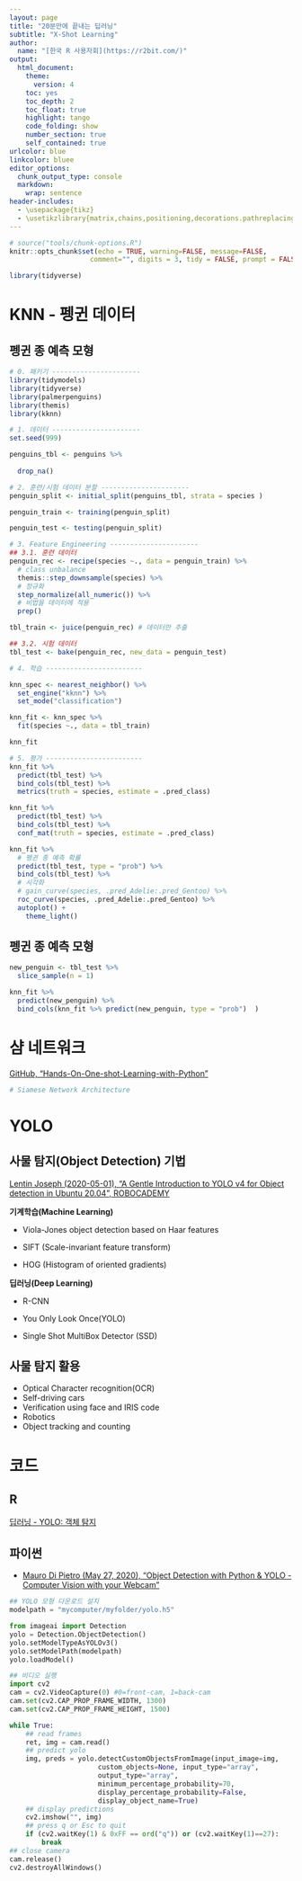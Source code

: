 ```yaml
---
layout: page
title: "20분만에 끝내는 딥러닝"
subtitle: "X-Shot Learning"
author:
  name: "[한국 R 사용자회](https://r2bit.com/)"
output:
  html_document: 
    theme:
      version: 4
    toc: yes
    toc_depth: 2
    toc_float: true
    highlight: tango
    code_folding: show
    number_section: true
    self_contained: true
urlcolor: blue
linkcolor: bluee
editor_options: 
  chunk_output_type: console
  markdown: 
    wrap: sentence
header-includes: 
  - \usepackage{tikz}
  - \usetikzlibrary{matrix,chains,positioning,decorations.pathreplacing,arrows}
---
```


```r
# source("tools/chunk-options.R")
knitr::opts_chunk$set(echo = TRUE, warning=FALSE, message=FALSE,
                    comment="", digits = 3, tidy = FALSE, prompt = FALSE, fig.align = 'center')

library(tidyverse)
```

# KNN - 펭귄 데이터

## 펭귄 종 예측 모형

```r
# 0. 패키기 ----------------------
library(tidymodels)
library(tidyverse)
library(palmerpenguins)
library(themis)
library(kknn)

# 1. 데이터 ----------------------
set.seed(999)

penguins_tbl <- penguins %>% 
  
  drop_na()

# 2. 훈련/시험 데이터 분할 ----------------------
penguin_split <- initial_split(penguins_tbl, strata = species )

penguin_train <- training(penguin_split)

penguin_test <- testing(penguin_split)

# 3. Feature Engineering ----------------------
## 3.1. 훈련 데이터
penguin_rec <- recipe(species ~., data = penguin_train) %>%
  # class unbalance
  themis::step_downsample(species) %>% 
  # 정규화
  step_normalize(all_numeric()) %>% 
  # 비법을 데이터에 적용
  prep()

tbl_train <- juice(penguin_rec) # 데이터만 추출

## 3.2. 시험 데이터
tbl_test <- bake(penguin_rec, new_data = penguin_test)

# 4. 학습 ------------------------

knn_spec <- nearest_neighbor() %>% 
  set_engine("kknn") %>% 
  set_mode("classification")

knn_fit <- knn_spec %>% 
  fit(species ~., data = tbl_train)

knn_fit

# 5. 평가 ------------------------
knn_fit %>% 
  predict(tbl_test) %>% 
  bind_cols(tbl_test) %>% 
  metrics(truth = species, estimate = .pred_class)

knn_fit %>% 
  predict(tbl_test) %>% 
  bind_cols(tbl_test) %>% 
  conf_mat(truth = species, estimate = .pred_class)

knn_fit %>%
  # 펭귄 종 예측 확률
  predict(tbl_test, type = "prob") %>% 
  bind_cols(tbl_test) %>%
  # 시각화
  # gain_curve(species, .pred_Adelie:.pred_Gentoo) %>%
  roc_curve(species, .pred_Adelie:.pred_Gentoo) %>%
  autoplot() +
    theme_light()
```

## 펭귄 종 예측 모형

```r

new_penguin <- tbl_test %>% 
  slice_sample(n = 1)

knn_fit %>% 
  predict(new_penguin) %>% 
  bind_cols(knn_fit %>% predict(new_penguin, type = "prob")  )
```


# 샴 네트워크

[GitHub, "Hands-On-One-shot-Learning-with-Python"](https://github.com/PacktPublishing/Hands-On-One-shot-Learning-with-Python)

```python

# Siamese Network Architecture

```


# YOLO

## 사물 탐지(Object Detection) 기법

[Lentin Joseph (2020-05-01), "A Gentle Introduction to YOLO v4 for Object detection in Ubuntu 20.04", ROBOCADEMY](https://robocademy.com/2020/05/01/a-gentle-introduction-to-yolo-v4-for-object-detection-in-ubuntu-20-04/)


<div class = "row">
  <div class = "col-md-6">
**기계학습(Machine Learning)**

- Viola-Jones object detection based on Haar features
- SIFT (Scale-invariant feature transform)
- HOG (Histogram of oriented gradients)


  </div>
  <div class = "col-md-6">
  
**딥러닝(Deep Learning)**

- R-CNN
- You Only Look Once(YOLO)
- Single Shot MultiBox Detector (SSD)

  </div>
</div>

## 사물 탐지 활용

- Optical Character recognition(OCR)
- Self-driving cars
- Verification using face and IRIS code
- Robotics
- Object tracking and counting


# 코드

## R

[딥러닝 - YOLO: 객체 탐지](https://aispiration.com/deep-learning/r-captcha-yolo.html)

## 파이썬

- [Mauro Di Pietro (May 27, 2020), "Object Detection with Python & YOLO - Computer Vision with your Webcam"](https://medium.com/towards-data-science/how-to-detect-objects-with-your-webcam-82693c47bd8)

```python
## YOLO 모형 다운로드 설치
modelpath = "mycomputer/myfolder/yolo.h5"

from imageai import Detection
yolo = Detection.ObjectDetection()
yolo.setModelTypeAsYOLOv3()
yolo.setModelPath(modelpath)
yolo.loadModel()

## 비디오 실행
import cv2
cam = cv2.VideoCapture(0) #0=front-cam, 1=back-cam
cam.set(cv2.CAP_PROP_FRAME_WIDTH, 1300)
cam.set(cv2.CAP_PROP_FRAME_HEIGHT, 1500)

while True:
    ## read frames
    ret, img = cam.read()
    ## predict yolo
    img, preds = yolo.detectCustomObjectsFromImage(input_image=img,
                      custom_objects=None, input_type="array",
                      output_type="array",
                      minimum_percentage_probability=70,
                      display_percentage_probability=False,
                      display_object_name=True)
    ## display predictions
    cv2.imshow("", img)
    ## press q or Esc to quit    
    if (cv2.waitKey(1) & 0xFF == ord("q")) or (cv2.waitKey(1)==27):
        break
## close camera
cam.release()
cv2.destroyAllWindows()

```

